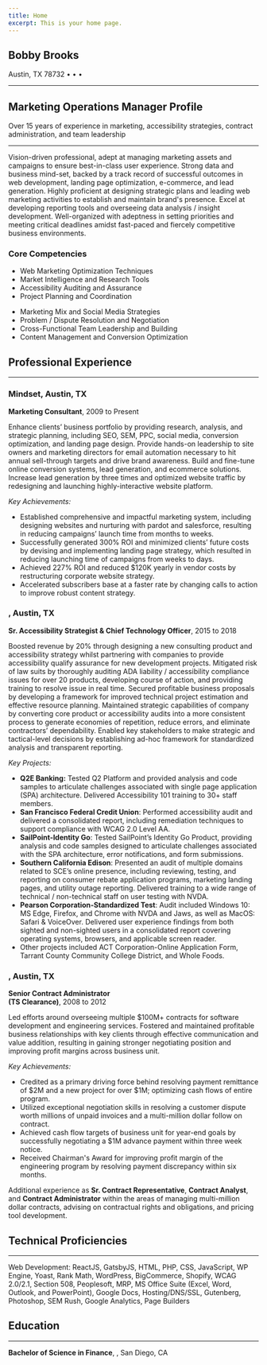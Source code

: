 ```yaml
---
title: Home
excerpt: This is your home page.
---
```



<Section py="8" bg="muted">
 <Container>




<H1 mb="2" style={{ textAlign: `center`, }}>Bobby Brooks</H1>

<P my="2" style={{ textAlign: `center`,}}>Austin, TX 78732 • <Block src="contentLink" href="tel:+15125508688" text="(512) 550-8688" /> • <Block src="contentLink" href="mailto:brooksrob@me.com" text="Email" /> • <Block src="contentLink" text="LinkedIn" href="https://linkedin.com/in/bbatx" /></P>

<Hr border="2" color="primary"/>

<H2 my="2" style={{ marginBottom: `10px`, textAlign: `center`,}}>Marketing Operations Manager Profile</H2>

<P my="2" style={{textAlign: `center`,fontStyle: `italic`,}}>Over 15 years of experience in marketing, accessibility strategies, contract administration, and team leadership</P>

<Hr border="2" color="primary"/>

Vision-driven professional, adept at managing marketing assets and campaigns to ensure best-in-class user experience. Strong data and business mind-set, backed by a track record of successful outcomes in web development, landing page optimization, e-commerce, and lead generation. Highly proficient at designing strategic plans and leading web marketing activities to establish and maintain brand's presence. Excel at developing reporting tools and overseeing data analysis / insight development. Well-organized with adeptness in setting priorities and meeting critical deadlines amidst fast-paced and fiercely competitive business environments.

<H3 textAlign="center">Core Competencies</H3>

<Grid col="1|2" gap="0|16" mb="16">

<Div>

<Ul my="0">
<Li>Web Marketing Optimization Techniques</Li>
<Li>Market Intelligence and Research Tools</Li>
<Li>Accessibility Auditing and Assurance</Li>
<Li>Project Planning and Coordination</Li>
</Ul>

</Div>

<Div>

<Ul my="0">
<Li>Marketing Mix and Social Media Strategies</Li>
<Li>Problem / Dispute Resolution and Negotiation</Li>
<Li>Cross-Functional Team Leadership and Building</Li>
<Li>Content Management and Conversion Optimization</Li>
</Ul>

</Div>

</Grid>

</Container>
</Section>

<Section py="8" bg="background">
<Container>

<H2 mb="0">Professional Experience</H2>
<Hr border="2" color="primary" />

<Div my="16">

<Div mb="8">
<H3 mb="0">Mindset, Austin, TX</H3>
<Strong>Marketing Consultant</Strong>, 2009 to Present<Br />
</Div>



Enhance clients’ business portfolio by providing research, analysis, and strategic planning, including SEO, SEM, PPC, social media, conversion optimization, and landing page design. Provide hands-on leadership to site owners and marketing directors for email automation necessary to hit annual sell-through targets and drive brand awareness. Build and fine-tune online conversion systems, lead generation, and ecommerce solutions. Increase lead generation by three times and optimized website traffic by redesigning and launching highly-interactive website platform.

_Key Achievements:_

- Established comprehensive and impactful marketing system, including designing websites and nurturing with pardot and salesforce, resulting in reducing campaigns’ launch time from months to weeks.
- Successfully generated 300% ROI and minimized clients’ future costs by devising and implementing landing page strategy, which resulted in reducing launching time of campaigns from weeks to days.
- Achieved 227% ROI and reduced $120K yearly in vendor costs by restructuring corporate website strategy.
- Accelerated subscribers base at a faster rate by changing calls to action to improve robust content strategy.

</Div>
</Container>
</Section>

<Section py="8" bg="muted">
<Container>

<Div my="16">
<Div mb="8">
<H3 mb="0"><Block src="contentLink" text="Knowbility Inc." href="https://knowbility.org" />, Austin, TX <Br /></H3>
<Strong>Sr. Accessibility Strategist & Chief Technology Officer</Strong>, 2015 to 2018
</Div>

Boosted revenue by 20% through designing a new consulting product and accessibility strategy whilst partnering with companies to provide accessibility qualify assurance for new development projects. Mitigated risk of law suits by thoroughly auditing ADA liability / accessibility compliance issues for over 20 products, developing course of action, and providing training to resolve issue in real time. Secured profitable business proposals by developing a framework for improved technical project estimation and effective resource planning. Maintained strategic capabilities of company by converting core product or accessibility audits into a more consistent process to generate economies of repetition, reduce errors, and eliminate contractors’ dependability. Enabled key stakeholders to make strategic and tactical-level decisions by establishing ad-hoc framework for standardized analysis and transparent reporting.

_Key Projects:_
- __Q2E Banking:__ Tested Q2 Platform and provided analysis and code samples to articulate challenges associated with single page application (SPA) architecture. Delivered Accessibility 101 training to 30+ staff members.
- __San Francisco Federal Credit Union__: Performed accessibility audit and delivered a consolidated report, including remediation techniques to support compliance with WCAG 2.0 Level AA.
- __SailPoint-Identity Go__: Tested SailPoint’s Identity Go Product, providing analysis and code samples designed to articulate challenges associated with the SPA architecture, error notifications, and form submissions.
- __Southern California Edison__: Presented an audit of multiple domains related to SCE’s online presence, including reviewing, testing, and reporting on consumer rebate application programs, marketing landing pages, and utility outage reporting. Delivered training to a wide range of technical / non-technical staff on user testing with NVDA.
- __Pearson Corporation-Standardized Test__: Audit included Windows 10: MS Edge, Firefox, and Chrome with NVDA and Jaws, as well as MacOS: Safari & VoiceOver. Delivered user experience findings from both sighted and non-sighted users in a consolidated report covering operating systems, browsers, and applicable screen reader.
- Other projects included ACT Corporation-Online Application Form, Tarrant County Community College District, and Whole Foods.

</Div>

</Container>
</Section>


<Section py="8" bg="background">
<Container>

<Div my="16">
<Div mb="8">
<H3 mb="0"><Block src="contentLink" text="BAE Systems" href="https://baesystems.com" />, Austin, TX</H3>
<Strong>Senior Contract Administrator <Br />(TS Clearance)</Strong>, 2008 to 2012
</Div>

Led efforts around overseeing multiple $100M+ contracts for software development and engineering services. Fostered and maintained profitable business relationships with key clients through effective communication and value addition, resulting in gaining stronger negotiating position and improving profit margins across business unit.

_Key Achievements:_

- Credited as a primary driving force behind resolving payment remittance of $2M and a new project for over $1M; optimizing cash flows of entire program.
- Utilized exceptional negotiation skills in resolving a customer dispute worth millions of unpaid invoices and a multi-million dollar follow on contract.
- Achieved cash flow targets of business unit for year-end goals by successfully negotiating a $1M advance payment within three week notice.
- Received Chairman's Award for improving profit margin of the engineering program by resolving payment discrepancy within six months.

<P mx="2" style={{textAlign: `center`}}>
Additional experience as <Strong>Sr. Contract Representative</Strong>, <Strong>Contract Analyst</Strong>, and <Strong>Contract Administrator</Strong> within the areas of managing multi-million dollar contracts, advising on contractual rights and obligations, and pricing tool development.</P>

</Div>

</Container>
</Section>

<Section py="8" bg="muted">
<Container>


<H2 mb="0">Technical Proficiencies</H2>
<Hr border="2" color="primary" />

Web Development: ReactJS, GatsbyJS, HTML, PHP, CSS, JavaScript, WP Engine, Yoast, Rank Math, WordPress, BigCommerce, Shopify, WCAG 2.0/2.1, Section 508, Peoplesoft, MRP, MS Office Suite (Excel, Word, Outlook, and PowerPoint), Google Docs, Hosting/DNS/SSL, Gutenberg, Photoshop, SEM Rush, Google Analytics, Page Builders

<H2 mb="0">Education</H2>
<Hr border="2" color="primary" />

__Bachelor of Science in Finance__, <Block src="contentLink" text="San Diego State University" href="https://sdsu.edu" />, San Diego, CA

</Container>
</Section>